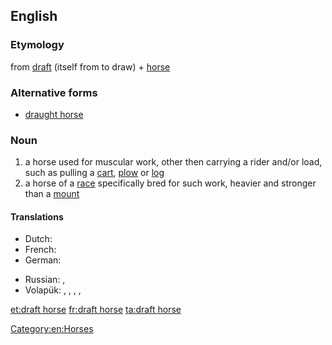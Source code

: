 ==English==
{{wikipedia}}

===Etymology===
from [[draft]] (itself from to draw) + [[horse]]

===Alternative forms===
* [[draught horse]]

===Noun===
{{en-noun|head=[[draft]] [[horse]]}}

# a horse used for muscular work, other then carrying a rider and/or load, such as pulling a [[cart]], [[plow]] or [[log]]
# a horse of a [[race]] specifically bred for such work, heavier and stronger than a [[mount]]

====Translations====
{{trans-top|horse used for muscular work}}
* Dutch: {{t+|nl|trekpaard|n}}
* French: {{t+|fr|cheval de trait|n}}
* German: {{t-|de|Zugpferd|n}}
{{trans-mid}}
* Russian: {{t-|ru|тягловая лошадь|f|tr=tjáglovaja lóšadʹ|sc=Cyrl}}, {{t-|ru|ломовая лошадь|f|tr=lomovája lóšadʹ|sc=Cyrl}}
* Volapük: {{qualifier|♂♀}} {{t-|vo|halajevod}}, {{qualifier|♂}} {{t-|vo|halahijevod}}, {{qualifier|gelded ♂}} {{t-|vo|halahojevod}}, {{qualifier|♀}} {{t-|vo|halajijevod}}, {{qualifier|spayed ♀}} {{t-|vo|halajojevod}}
{{trans-bottom}}

{{trans-top|horse of a race specifically bred for such work}}
{{trans-mid}}
{{trans-bottom}}

[[Category:en:Horses]]

[[et:draft horse]]
[[fr:draft horse]]
[[ta:draft horse]]